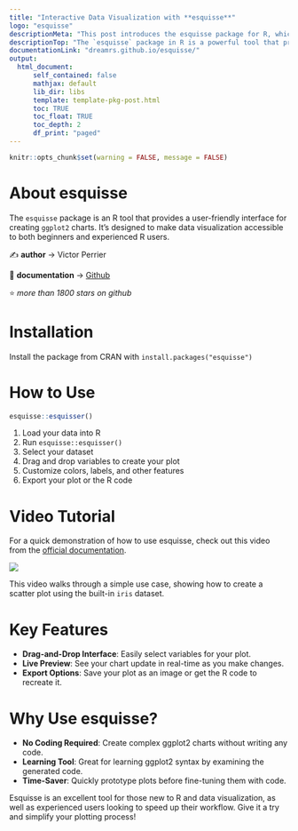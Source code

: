 ```yaml
---
title: "Interactive Data Visualization with **esquisse**"
logo: "esquisse"
descriptionMeta: "This post introduces the esquisse package for R, which provides a user-friendly interface for creating ggplot2 charts. It explains the key features and provides a step-by-step guide on using esquisse."
descriptionTop: "The `esquisse` package in R is a powerful tool that provides an interactive interface for creating [ggplot2](https://r-graph-gallery.com/ggplot2-package.html) charts, making data visualization accessible to users of all skill levels.<br/><br/>This post showcases the **key features** of `esquisse` and provides a **step-by-step guide** on how to use the package."
documentationLink: "dreamrs.github.io/esquisse/"
output:
  html_document:
      self_contained: false    
      mathjax: default
      lib_dir: libs
      template: template-pkg-post.html
      toc: TRUE
      toc_float: TRUE
      toc_depth: 2
      df_print: "paged"
---
```


```r
knitr::opts_chunk$set(warning = FALSE, message = FALSE)
```

<div class="container">

# About esquisse

The `esquisse` package is an R tool that provides a user-friendly interface for creating `ggplot2` charts. It's designed to make data visualization accessible to both beginners and experienced R users.

✍️ **author** &rarr; Victor Perrier

📘 **documentation** &rarr; [Github](https://github.com/dreamRs/esquisse)

⭐️ *more than 1800 stars on github*



# Installation

Install the package from CRAN with `install.packages("esquisse")`

# How to Use

```r
esquisse::esquisser()
```

1. Load your data into R
2. Run `esquisse::esquisser()`
3. Select your dataset
4. Drag and drop variables to create your plot
5. Customize colors, labels, and other features
6. Export your plot or the R code

# Video Tutorial

For a quick demonstration of how to use esquisse, check out this video from the [official documentation](https://dreamrs.github.io/esquisse/).

![](../img/other/esquisse.gif)

This video walks through a simple use case, showing how to create a scatter plot using the built-in `iris` dataset.

# Key Features

- **Drag-and-Drop Interface**: Easily select variables for your plot.
- **Live Preview**: See your chart update in real-time as you make changes.
- **Export Options**: Save your plot as an image or get the R code to recreate it.

# Why Use esquisse?

- **No Coding Required**: Create complex ggplot2 charts without writing any code.
- **Learning Tool**: Great for learning ggplot2 syntax by examining the generated code.
- **Time-Saver**: Quickly prototype plots before fine-tuning them with code.

Esquisse is an excellent tool for those new to R and data visualization, as well as experienced users looking to speed up their workflow. Give it a try and simplify your plotting process!

<!-- Close container -->
</div>